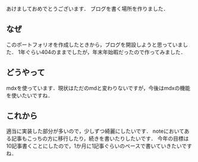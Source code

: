 あけましておめでとうございます．
ブログを書く場所を作りました．

## なぜ
このポートフォリオを作成したときから，ブログを開設しようと思っていました．
1年ぐらい404のままでしたが，年末年始暇だったので作ってみました．

## どうやって
mdxを使っています．現状はただのmdと変わりないですが，今後はmdxの機能を使いたいですね．


## これから
適当に実装した部分が多いので，少しずつ綺麗にしたいです．
noteにおいてある記事もこっちの方に移行したり，続きを書いたりしたいです．
今年の目標は10記事書くことにしたので，1か月に1記事ぐらいのペースで書いていきたいですね．